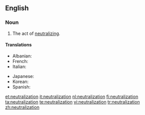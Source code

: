 ==English==

===Noun===
{{en-noun}}

# The act of [[neutralize|neutralizing]].

====Translations====
{{trans-top|neutralization}}
* Albanian: {{t|sq|asnjanësim|m|xs=Albanian}}
* French: {{t|fr|neutralisation|f}}
* Italian: {{t-|it|neutralizzazione|f}}
{{trans-mid}}
* Japanese: {{t|ja|中和|tr=chūwa|sc=Jpan}}
* Korean: {{t|ko|중화|tr=junghwa|sc=Kore}}
* Spanish: {{t-|es|neutralización|f}}
{{trans-bottom}}

[[et:neutralization]]
[[it:neutralization]]
[[nl:neutralization]]
[[fi:neutralization]]
[[ta:neutralization]]
[[te:neutralization]]
[[vi:neutralization]]
[[tr:neutralization]]
[[zh:neutralization]]